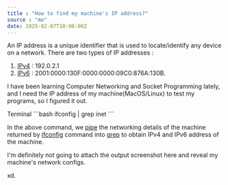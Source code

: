 ```yaml
---
title : "How to find my machine's IP address?"
source : "me"
date: 2025-02-07T10:00:00Z
---
```


An IP address is a unique identifier that is used to locate/identify any device on a network. There are two types of IP addresses :
1. [IPv4](https://www.geeksforgeeks.org/what-is-ipv4/) : 192.0.2.1
2. [IPv6](https://support.hpe.com/techhub/eginfolib/networking/docs/switches/5120si/cg/5998-8491_l3-ip-svcs_cg/content/436042795.htm#:~:text=IPv6%20address%20format&text=An%20IPv6%20address%20is%20divided,%3A09C0%3A876A%3A130B.) : 2001:0000:130F:0000:0000:09C0:876A:130B.

I have been learning Computer Networking and Socket Programming lately, and I need the IP address of my machine(MacOS/Linux) to test my programs, so I figured it out.

<Tabs defaultValue="terminal">
  <TabsList>
    <TabsTrigger value="terminal">Terminal</TabsTrigger>
  </TabsList>
  <TabsContent value="terminal">
    ```bash
    ifconfig | grep inet
    ```
  </TabsContent>
</Tabs>

In the above command, we [pipe](https://www.geeksforgeeks.org/piping-in-unix-or-linux/) the networking details of the machine returned by [ifconfig](https://man7.org/linux/man-pages/man8/ifconfig.8.html) command into [grep](https://man7.org/linux/man-pages/man1/grep.1.html) to obtain IPv4 and IPv6 address of the machine.

I'm definitely not going to attach the output screenshot here and reveal my machine's network configs. 

xd.